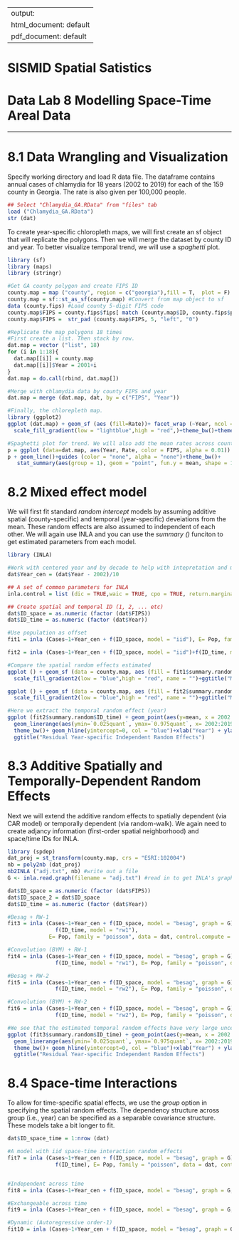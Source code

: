 
---
output:
  html_document: default
  pdf_document: default
---


# SISMID Spatial Satistics
# Data Lab 8 Modelling Space-Time Areal Data
***

# 8.1 Data Wrangling and Visualization 

Specify working directory and load R data file. The dataframe contains annual cases of chlamydia for 18 years (2002 to 2019) for each of the 159 county in Georgia. The rate is also given per 100,000 people. 

```{r}

## Select "Chlamydia_GA.RData" from "files" tab 
load ("Chlamydia_GA.RData")
str (dat)
```

To create year-specific chloropleth maps, we will first create an sf object that will replicate the polygons. Then we will merge the dataset by county ID and year. To better visualize temporal trend, we will use a *spaghetti* plot.

```{r}
library (sf)
library (maps)
library (stringr)

#Get GA county polygon and create FIPS ID
county.map = map ("county", region = c("georgia"),fill = T,  plot = F)
county.map = sf::st_as_sf(county.map) #Convert from map object to sf
data (county.fips) #Load county 5-digit FIPS code
county.map$FIPS = county.fips$fips[ match (county.map$ID, county.fips$polyname)]
county.map$FIPS =  str_pad (county.map$FIPS, 5, "left", "0")

#Replicate the map polygons 18 times 
#First create a list. Then stack by row. 
dat.map = vector ("list", 18)
for (i in 1:18){
  dat.map[[i]] = county.map
  dat.map[[i]]$Year = 2001+i
}
dat.map = do.call(rbind, dat.map[])

#Merge with chlamydia data by county FIPS and year
dat.map = merge (dat.map, dat, by = c("FIPS", "Year"))

#Finally, the chlorepleth map.
library (ggplot2)
ggplot (dat.map) + geom_sf (aes (fill=Rate))+ facet_wrap (~Year, ncol = 6)+
  scale_fill_gradient(low = "lightblue",high = "red",)+theme_bw()+theme(axis.text=element_text(size=5))

#Spaghetti plot for trend. We will also add the mean rates across counties for each year. We see a large between-county variability and there is a sharp increase in recent years, especially among a few counties. 
p = ggplot (data=dat.map, aes(Year, Rate, color = FIPS, alpha = 0.01))
p + geom_line()+guides (color = "none", alpha = "none")+theme_bw()+
   stat_summary(aes(group = 1), geom = "point", fun.y = mean, shape = 17, size = 3) 

```

# 8.2 Mixed effect model  

We will first fit standard *random intercept* models by assuming additive spatial (county-specific) and temporal (year-specific) deveiations from the mean. These random effects are also assumed to independent of each other. We will again use INLA and you can use the *summary ()* funciton to get estimated parameters from each model. 

```{r}
library (INLA)

#Work with centered year and by decade to help with intepretation and model fitting
dat$Year_cen = (dat$Year - 2002)/10

## A set of common parameters for INLA
inla.control = list (dic = TRUE,waic = TRUE, cpo = TRUE, return.marginals.predictor=TRUE)

## Create spatial and temporal ID (1, 2, ... etc)
dat$ID_space = as.numeric (factor (dat$FIPS))
dat$ID_time = as.numeric (factor (dat$Year))

#Use population as offset
fit1 = inla (Cases~1+Year_cen + f(ID_space, model = "iid"), E= Pop, family = "poisson", data = dat,                  control.compute = inla.control)

fit2 = inla (Cases~1+Year_cen + f(ID_space, model = "iid")+f(ID_time, model="iid"), E= Pop, family = "poisson", data = dat,control.compute = inla.control)

#Compare the spatial random effects estimated
ggplot () + geom_sf (data = county.map, aes (fill = fit1$summary.random[[1]]$mean))+
  scale_fill_gradient2(low = "blue",high = "red", name = "")+ggtitle("Model 1: Spatial Random Effect")

ggplot () + geom_sf (data = county.map, aes (fill = fit2$summary.random$ID_space$mean))+
  scale_fill_gradient2(low = "blue",high = "red", name = "")+ggtitle("Model 2: Spatial + Temporal Random Effects")

#Here we extract the temporal random effect (year)
ggplot (fit2$summary.random$ID_time) + geom_point(aes(y=mean, x = 2002:2019), shape=15, size=3) +
  geom_linerange(aes(ymin=`0.025quant`, ymax=`0.975quant`, x= 2002:2019)) + 
  theme_bw()+ geom_hline(yintercept=0, col = "blue")+xlab("Year") + ylab("Log Relative Risk")+
  ggtitle("Residual Year-specific Independent Random Effects")

```

# 8.3 Additive Spatially and Temporally-Dependent Random Effects

Next we will extend the additive random effects to spatially dependent (via CAR model) or temporally dependent (via random-walk). We again need to create adjancy information (first-order spatial neighborhood) and space/time IDs for INLA. 

```{r}
library (spdep)
dat_proj = st_transform(county.map, crs = "ESRI:102004")
nb = poly2nb (dat_proj)
nb2INLA ("adj.txt", nb) #write out a file
G <- inla.read.graph(filename = "adj.txt") #read in to get INLA's graph format

dat$ID_space = as.numeric (factor (dat$FIPS))
dat$ID_space_2 = dat$ID_space
dat$ID_time = as.numeric (factor (dat$Year))

#Besag + RW-1
fit3 = inla (Cases~1+Year_cen + f(ID_space, model = "besag", graph = G)  + 
               f(ID_time, model = "rw1"), 
             E= Pop, family = "poisson", data = dat, control.compute = inla.control)

#Convolution (BYM) + RW-1
fit4 = inla (Cases~1+Year_cen + f(ID_space, model = "besag", graph = G) +  f(ID_space_2) + 
               f(ID_time, model = "rw1"), E= Pop, family = "poisson", data = dat, control.compute = inla.control)

#Besag + RW-2
fit5 = inla (Cases~1+Year_cen + f(ID_space, model = "besag", graph = G)  + 
               f(ID_time, model = "rw2"), E= Pop, family = "poisson", data = dat, control.compute = inla.control)

#Convolution (BYM) + RW-2
fit6 = inla (Cases~1+Year_cen + f(ID_space, model = "besag", graph = G) +  f(ID_space_2) + 
               f(ID_time, model = "rw2"), E= Pop, family = "poisson", data = dat, control.compute = inla.control)

#We see that the estimated temporal random effects have very large uncertainties at the end and not very smooth. 
ggplot (fit3$summary.random$ID_time) + geom_point(aes(y=mean, x = 2002:2019), shape=15, size=3) +  
  geom_linerange(aes(ymin=`0.025quant`, ymax=`0.975quant`, x= 2002:2019)) + 
  theme_bw()+ geom_hline(yintercept=0, col = "blue")+xlab("Year") + ylab("Log Relative Risk")+
  ggtitle("Residual Year-specific Independent Random Effects")

```
# 8.4 Space-time Interactions

To allow for time-specific spatial effects, we use the *group* option in specifying the spatial random effects. The dependency structure across group (i.e., year) can be specified as a separable covariance structure. These models take a bit longer to fit. 

```{r}
dat$ID_space_time = 1:nrow (dat)

#A model with iid space-time interaction random effects
fit7 = inla (Cases~1+Year_cen + f(ID_space, model = "besag", graph = G) +  f(ID_space_time) + 
               f(ID_time), E= Pop, family = "poisson", data = dat, control.compute = inla.control)


#Independent across time 
fit8 = inla (Cases~1+Year_cen + f(ID_space, model = "besag", graph = G, group = ID_time, control.group = list(model = "iid")) + f(ID_time),  E= Pop, family = "poisson", data = dat, control.compute = inla.control) 

#Exchangeable across time
fit9 = inla (Cases~1+Year_cen + f(ID_space, model = "besag", graph = G, group = ID_time, control.group = list(model = "exchangeable")) + f(ID_time),  E= Pop, family = "poisson", data = dat, control.compute = inla.control) 

#Dynamic (Autoregressive order-1) 
fit10 = inla (Cases~1+Year_cen + f(ID_space, model = "besag", graph = G, group = ID_time, control.group = list(model = "ar1")) + f(ID_time),  E= Pop, family = "poisson", data = dat, control.compute = inla.control) 
```


